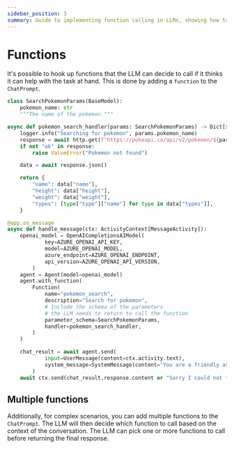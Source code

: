 ```yaml
---
sidebar_position: 3
summary: Guide to implementing function calling in LLMs, showing how to integrate custom functions into ChatPrompt for task automation, including both single and multiple function scenarios with context-aware execution.
---
```



# Functions

It's possible to hook up functions that the LLM can decide to call if it thinks it can help with the task at hand. This is done by adding a `function` to the `ChatPrompt`.

```python
class SearchPokemonParams(BaseModel):
    pokemon_name: str
    """The name of the pokemon."""

async def pokemon_search_handler(params: SearchPokemonParams) -> Dict[str, Any]:
    logger.info("Searching for pokemon", params.pokemon_name)
    response = await http.get(f"https://pokeapi.co/api/v2/pokemon/${params.pokemon_name}")
    if not "ok" in response:
        raise ValueError("Pokemon not found")

    data = await response.json()

    return {
        "name": data["name"],
        "height": data["height"],
        "weight": data["weight"],
        "types": [type["type"]["name"] for type in data["types"]],
    }

@app.on_message
async def handle_message(ctx: ActivityContext[MessageActivity]):
    openai_model = OpenAICompletionsAIModel(
            key=AZURE_OPENAI_API_KEY,
            model=AZURE_OPENAI_MODEL,
            azure_endpoint=AZURE_OPENAI_ENDPOINT,
            api_version=AZURE_OPENAI_API_VERSION,
        )
    agent = Agent(model=openai_model)
    agent.with_function(
        Function(
            name="pokemon_search",
            description="Search for pokemon",
            # Include the schema of the parameters
            # the LLM needs to return to call the function
            parameter_schema=SearchPokemonParams,
            handler=pokemon_search_handler,
        )
    )

    chat_result = await agent.send(
            input=UserMessage(content=ctx.activity.text),
            system_message=SystemMessage(content="You are a friendly assistant that can look up Pokemon for the user."),
        )
    await ctx.send(chat_result.response.content or "Sorry I could not find that pokemon")
```

## Multiple functions

Additionally, for complex scenarios, you can add multiple functions to the `ChatPrompt`. The LLM will then decide which function to call based on the context of the conversation. The LLM can pick one or more functions to call before returning the final response.

<FileCodeBlock
    lang="typescript"
    src="/generated-snippets/ts/tool-calling.snippet.multiple-function-calling.ts"
/>
